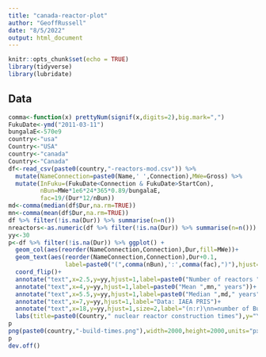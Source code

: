```yaml
---
title: "canada-reactor-plot"
author: "GeoffRussell"
date: "8/5/2022"
output: html_document
---
```


```r
knitr::opts_chunk$set(echo = TRUE)
library(tidyverse)
library(lubridate)
```

## Data 

```r
comma<-function(x) prettyNum(signif(x,digits=2),big.mark=",")
FukuDate<-ymd("2011-03-11")
bungalaE<-570e9
country<-"usa"
Country<-"USA"
country<-"canada"
Country<-"Canada"
df<-read_csv(paste0(country,"-reactors-mod.csv")) %>%  
  mutate(NameConnection=paste0(Name,' ',Connection),MWe=Gross) %>%
  mutate(InFuku=(FukuDate<Connection & FukuDate>StartCon),
         nBun=MWe*1e6*24*365*0.89/bungalaE,
         fac=19/(Dur*12/nBun))
md<-comma(median(df$Dur,na.rm=TRUE))
mn<-comma(mean(df$Dur,na.rm=TRUE))
df %>% filter(!is.na(Dur)) %>% summarise(n=n())
nreactors<-as.numeric(df %>% filter(!is.na(Dur)) %>% summarise(n=n()))
yy<-30
p<-df %>% filter(!is.na(Dur)) %>% ggplot() +
  geom_col(aes(reorder(NameConnection,Connection),Dur,fill=MWe))+
  geom_text(aes(reorder(NameConnection,Connection),Dur+0.1,
                label=paste0("(",comma(nBun),':',comma(fac),")"),hjust=0),size=1.7)+
  coord_flip()+
  annotate("text",x=2.5,y=yy,hjust=1,label=paste0("Number of reactors ",nreactors,""))+
  annotate("text",x=4,y=yy,hjust=1,label=paste0("Mean ",mn," years"))+
  annotate("text",x=5.5,y=yy,hjust=1,label=paste0("Median ",md," years"))+
  annotate("text",x=7,y=yy,hjust=1,label="Data: IAEA PRIS")+
  annotate("text",x=18,y=yy,hjust=1,size=2,label="(n:r)\nn=number of Bungala\nsolar farms (570 GWh/year)\nr=nuclear build speed\ncompared to Bungala\ne.g, 2=double, 3=triple")+
  labs(title=paste0(Country," nuclear reactor construction times"),y="Years to grid connection",x="")
p
png(paste0(country,"-build-times.png"),width=2000,height=2000,units="px",res=300,type="cairo-png")
p
dev.off()
```

